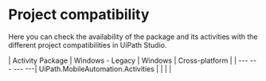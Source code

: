 ﻿# Project compatibility

Here you can check the availability of the package and its activities with the different project compatibilities in UiPath Studio.


| Activity Package | Windows - Legacy | Windows | Cross-platform |
| --- --- --- ---| UiPath.MobileAutomation.Activities |  |  |  |
